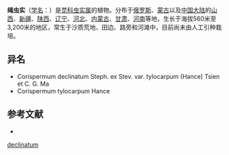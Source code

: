 {{Speciesbox
| name = 绳虫实
| status = 
| status_system = 
| image =
| genus = Corispermum
| species = declinatum
| authority = Steph. ex Stev.
* 绳虫实 ''C. d.'' var. ''declinatum''
* [[毛果绳虫实|毛果绳虫实]] ''C. d.'' var. ''tylocarpum''
}}

'''绳虫实'''（[[学名|学名]]：{{lang|la|'''''Corispermum declinatum'''''}}）是[[苋科|苋科]][[虫实属|虫实属]]的植物。分布于[[俄罗斯|俄罗斯]]、[[蒙古|蒙古]]以及[[中国大陆|中国大陆]]的[[山西|山西]]、[[新疆|新疆]]、[[陕西|陕西]]、[[辽宁|辽宁]]、[[河北|河北]]、[[内蒙古|内蒙古]]、[[甘肃|甘肃]]、[[河南|河南]]等地，生长于海拔560米至3,200米的地区，常生于沙质荒地、田边、路旁和河滩中，目前尚未由人工引种栽培。

== 异名 ==
* Corispermum declinatum Steph. ex Stev. var. tylocarpum (Hance) Tsien et C. G. Ma
* Corispermum tylocarpum Hance

== 参考文献 ==
<div class="references-small">
* {{cite web| url =http://www.bioinfo.cn/db05/KmzwSpecies.php?action=view&id=3707| title =绳虫实（原变种）| work =《中国高等植物数据库全库》| publisher =中国科学院微生物研究所| author =昆明植物研究所| accessdate =2009-02-25| deadurl =yes| archiveurl =https://web.archive.org/web/20160305071807/http://www.bioinfo.cn/db05/KmzwSpecies.php?action=view&id=3707| archivedate =2016-03-05}}
</div>
{{Taxonbar|from=Q15230714}}

{{DEFAULTSORT:Corispermum declinatum}}
[[Category:虫实属|declinatum]]


{{Amaranthaceae-stub}}